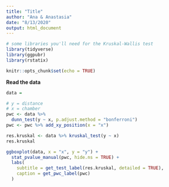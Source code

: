 ```yaml
---
title: "Title"
author: "Ana & Anastasia"
date: "8/13/2020"
output: html_document
---
```


```r
# some libraries you'll need for the Kruskal-Wallis test
library(tidyverse)
library(ggpubr)
library(rstatix)

knitr::opts_chunk$set(echo = TRUE)
```

**Read the data**

```r
data = 
```


```r
# y = distance
# x = chamber
pwc <- data %>% 
  dunn_test(y ~ x, p.adjust.method = "bonferroni")
pwc <- pwc %>% add_xy_position(x = "x")

res.kruskal <- data %>% kruskal_test(y ~ x)
res.kruskal

ggboxplot(data, x = "x", y = "y") +
  stat_pvalue_manual(pwc, hide.ns = TRUE) +
  labs(
    subtitle = get_test_label(res.kruskal, detailed = TRUE),
    caption = get_pwc_label(pwc)
  )
```




